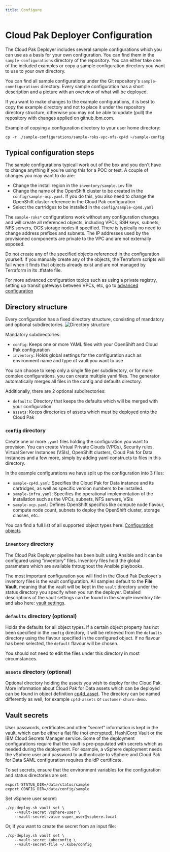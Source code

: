 ```yaml
---
title: Configure
---
```


# Cloud Pak Deployer Configuration

The Cloud Pak Deployer includes several sample configurations which you can use as a basis for your own configuration. You can find them in the `sample-configurations` directory of the repository. You can either take one of the included examples or copy a sample configuration directory you want to use to your own directory.

You can find all sample configurations under the Git repository's `sample-connfigurations` directory. Every sample configuration has a short description and a picture with an overview of what will be deployed.

<InlineNotification kind="warning">
If you want to make changes to the example configurations, it is best to copy the example directory and not to place it under the repository directory structure, otherwise you may not be able to update (pull) the repository with changes applied on github.ibm.com.
</InlineNotification>

Example of copying a configuration directory to your user home directory:
```
cp -r ./sample-configurations/sample-roks-vpc-nfs-cp4d ~/sample-config
```

## Typical configuration steps
The sample configurations typicall work out of the box and you don't have to change anything if you're using this for a POC or test. A couple of changes you may want to do are:
* Change the install region in the `inventory/sample.inv` file
* Change the name of the OpenShift cluster to be created in the `config/sample-ocp.yaml`. If you do this, you also need to change the OpenShift cluster reference in the Cloud Pak configuration
* Select the cartridges to be installed in the `config/sample-cp4d.yaml`

The `sample-roks*` configurations work without any configuration changes and will create all referenced objects, including VPCs, SSH keys, subnets, NFS servers, OCS storage nodes if specified. There is typically no need to change address prefixes and subnets. The IP addresses used by the provisioned components are private to the VPC and are not externally exposed.

<InlineNotification kind="warning">
Do not create any of the specified objects referenced in the configuration yourself. If you manually create any of the objects, the Terraform scripts will fail when it finds that objects already exist and are not managed by Terraform in its .tfstate file.
</InlineNotification>

For more advanced configuration topics such as using a private registry, setting up transit gateways between VPCs, etc, go to [advanced configuration](/advanced/advanced-configuration)

## Directory structure

Every configuration has a fixed directory structure, consisting of mandatory and optional subdirectories.
![Directory structure](./directory-structure.png)

Mandatory subdirectories:
* `config`: Keeps one or more YAML files with your OpenShift and Cloud Pak configuration
* `inventory`: Holds global settings for the configuration such as environment name and type of vault you want to use

You can choose to keep only a single file per subdirectory, or for more complex configurations, you can create multiple yaml files. The generator automatically merges all files in the config and defaults directory.

Additionally, there are 2 optional subdirectories:
* `defaults`: Directory that keeps the defaults which will be merged with your configuration
* `assets`: Keeps directories of assets which must be deployed onto the Cloud Pak

### `config` directory
Create one or more `.yaml` files holding the configuration you want to provision. You can create Virtual Private Clouds (VPCs), Security rules, Virtual Server Instances (VSIs), OpenShift clusters, Cloud Pak for Data instances and a few more, simply by adding yaml constructs to files in this directory.

In the example configurations we have split up the configuration into 3 files:
* `sample-cp4d.yaml`: Specifies the Cloud Pak for Data instance and its cartridges, as well as specific version numbers to be installed.
* `sample-infra.yaml`: Specifies the operational implementation of the installation such as the VPCs, subnets, NFS servers, VSIs
* `sample-ocp.yaml`: Defines OpenShift specifics like compute node flavour, compute node count, subnets to deploy the OpenShift cluster, storage classes, etc.

You can find a full list of all supported object types here:
[Configuration objects](/cpd-design/objects/objects)

### `inventory` directory
The Cloud Pak Deployer pipeline has been built using Ansible and it can be configured using "inventory" files. Inventory files hold the global parameters which are available throughout the Ansible playbooks. 

The most important configuration you will find in the Cloud Pak Deployer's inventory files is the vault configuration. All samples default to the **File Vault**, meaning that the vault will be kept in the `vault` directory under the status directory you specify when you run the deployer. Detailed descriptions of the vault settings can be found in the sample inventory file and also here: [vault settings](/cpd-design/objects/vault).

### `defaults` directory (optional)
Holds the defaults for all object types. If a certain object property has not been specified in the `config` directory, it will be retrieved from the `defaults` directory using the flavour specified in the configured object. If no flavour has been selected, the `default` flavour will be chosen.

You should not need to edit the files under this directory in most circumstances.

### `assets` directory (optional)
Optional directory holding the assets you wish to deploy for the Cloud Pak. More information about Cloud Pak for Data assets which can be deployed can be found in object definition [cp4d_asset](/cpd-design/objects/cp4d_asset). The directory can be named differently as well, for example `cp4d-assets` or `customer-churn-demo`.

## Vault secrets
User passwords, certificates and other "secret" information is kept in the vault, which can be either a flat file (not encrypted), HashiCorp Vault or the IBM Cloud Secrets Manager service. Some of the deployment configurations require that the vault is pre-populated with secrets which as needed during the deployment. For example, a vSphere deployment needs the vSphere user and password to authenticate to vSphere and Cloud Pak for Data SAML configuration requires the idP certificate.

To set secrets, ensure that the environment variables for the configuration and status directories are set:
```
export STATUS_DIR=/data/status/sample
export CONFIG_DIR=/data/config/sample
```

Set vSphere user secret:
```
./cp-deploy.sh vault set \
    --vault-secret vsphere-user \
    --vault-secret-value super_user@vsphere.local
```

Or, if you want to create the secret from an input file:
```
./cp-deploy.sh vault set \
    --vault-secret kubeconfig \
    --vault-secret-file ~/.kube/config
```    

